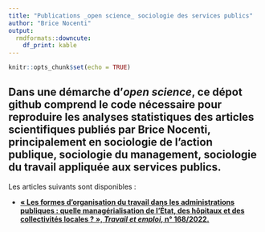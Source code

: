 ```yaml
---
title: "Publications _open science_ sociologie des services publics"
author: "Brice Nocenti"
output:
  rmdformats::downcute:
    df_print: kable
---
```


```r
knitr::opts_chunk$set(echo = TRUE)
```

## Dans une démarche d'_open science_, ce dépot github comprend le code nécessaire pour reproduire les analyses statistiques des articles scientifiques publiés par Brice Nocenti, principalement en sociologie de l'action publique, sociologie du management, sociologie du travail appliquée aux services publics.

Les articles suivants sont disponibles : 

- [**« Les formes d’organisation du travail dans les administrations publiques : quelle managérialisation de l’État, des hôpitaux et des collectivités locales ? », _Travail et emploi_, n° 168/2022.**](https://github.com/BriceNocenti/socio_public_services/blob/main/2024_OrgaTravailAdminPub/2024_OrgaTravailAdminPub.html)



 

